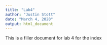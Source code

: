```yaml
---
title: "Lab4"
author: "Justin Stott"
date: "March 4, 2020"
output: html_document
---
```

This is a filler document for lab 4 for the index
```r





```


